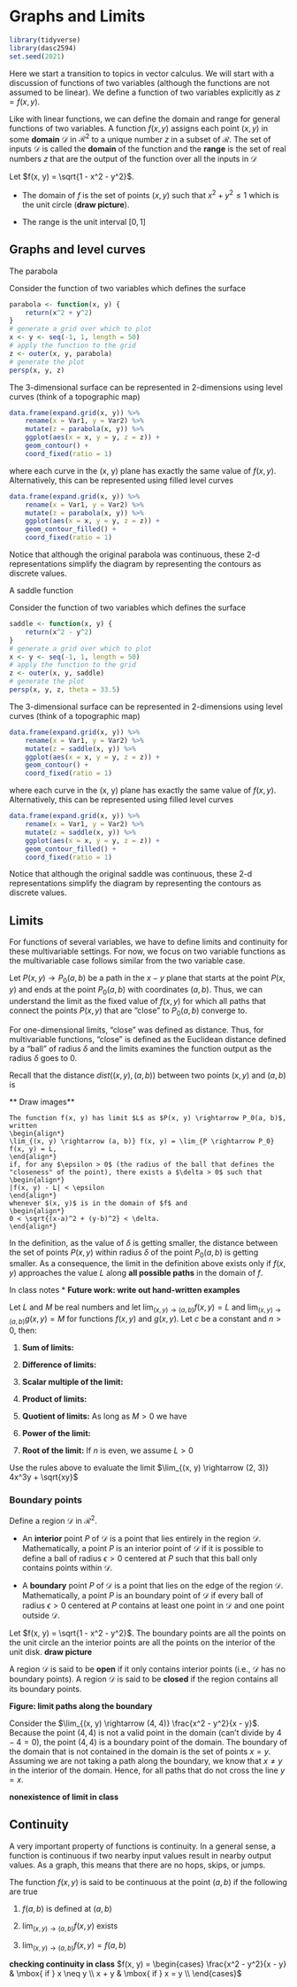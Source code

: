 # Graphs and Limits

```r
library(tidyverse)
library(dasc2594)
set.seed(2021)
```

Here we start a transition to topics in vector calculus. We will start with a discussion of functions of two variables (although the functions are not assumed to be linear). We define a function of two variables explicitly as $z = f(x, y)$. 

:::{.definition}
Like with linear functions, we can define the domain and range for general functions of two variables. A function $f(x, y)$ assigns each point $(x, y)$ in some **domain** $\mathcal{D}$ in $\mathcal{R}^2$ to a unique number $z$ in a subset of $\mathcal{R}$. The set of inputs $\mathcal{D}$ is called the **domain** of the function and the **range** is the set of real numbers $z$ that are the output of the function over all the inputs in $\mathcal{D}$
:::


:::{.example}
Let $f(x, y) = \sqrt{1 - x^2 - y^2}$. 

* The domain of $f$ is the set of points $(x, y)$ such that $x^2 + y^2 \leq 1$ which is the unit circle (**draw picture**).

* The range is the unit interval $[0, 1]$
:::




## Graphs and level curves

:::{.example}
The parabola

Consider the function of two variables 
\begin{align*}
f(x, y) = x^2 + y^2
\end{align*}
which defines the surface
```r
parabola <- function(x, y) {
    return(x^2 + y^2)
}
# generate a grid over which to plot
x <- y <- seq(-1, 1, length = 50)
# apply the function to the grid
z <- outer(x, y, parabola)
# generate the plot
persp(x, y, z)
```
The 3-dimensional surface can be represented in 2-dimensions using level curves (think of a topographic map)
```r
data.frame(expand.grid(x, y)) %>%
    rename(x = Var1, y = Var2) %>%
    mutate(z = parabola(x, y)) %>%
    ggplot(aes(x = x, y = y, z = z)) +
    geom_contour() +
    coord_fixed(ratio = 1)
```
where each curve in the (x, y) plane has exactly the same value of $f(x, y)$. Alternatively, this can be represented using filled level curves 
```r
data.frame(expand.grid(x, y)) %>%
    rename(x = Var1, y = Var2) %>%
    mutate(z = parabola(x, y)) %>%
    ggplot(aes(x = x, y = y, z = z)) +
    geom_contour_filled() +
    coord_fixed(ratio = 1)
```
Notice that although the original parabola was continuous, these 2-d representations simplify the diagram by representing the contours as discrete values. 
:::


:::{.example}
A saddle function

Consider the function of two variables 
\begin{align*}
f(x, y) = x^2 - y^2
\end{align*}
which defines the surface
```r
saddle <- function(x, y) {
    return(x^2 - y^2)
}
# generate a grid over which to plot
x <- y <- seq(-1, 1, length = 50)
# apply the function to the grid
z <- outer(x, y, saddle)
# generate the plot
persp(x, y, z, theta = 33.5)
```
The 3-dimensional surface can be represented in 2-dimensions using level curves (think of a topographic map)
```r
data.frame(expand.grid(x, y)) %>%
    rename(x = Var1, y = Var2) %>%
    mutate(z = saddle(x, y)) %>%
    ggplot(aes(x = x, y = y, z = z)) +
    geom_contour() +
    coord_fixed(ratio = 1)
```
where each curve in the (x, y) plane has exactly the same value of $f(x, y)$. Alternatively, this can be represented using filled level curves 
```r
data.frame(expand.grid(x, y)) %>%
    rename(x = Var1, y = Var2) %>%
    mutate(z = saddle(x, y)) %>%
    ggplot(aes(x = x, y = y, z = z)) +
    geom_contour_filled() +
    coord_fixed(ratio = 1)
```
Notice that although the original saddle was continuous, these 2-d representations simplify the diagram by representing the contours as discrete values. 
:::




## Limits
For functions of several variables, we have to define limits and continuity for these multivariable settings. For now, we focus on two variable functions as the multivariable case follows similar from the two variable case.

Let $P(x, y) \rightarrow P_0(a, b)$ be a path in the $x-y$ plane that starts at the point $P(x, y)$ and ends at the point $P_0(a, b)$ with coordinates $(a, b)$. Thus, we can understand the limit as the fixed value of $f(x, y)$ for which all paths that connect the points $P(x, y)$ that are "close" to $P_0(a, b)$ converge to. 

For one-dimensional limits, "close" was defined as distance. Thus, for multivariable functions, "close" is defined as the Euclidean distance defined by a "ball" of radius $\delta$ and the limits examines the function output as the radius $\delta$ goes to 0.

Recall that the distance $dist((x, y), (a, b))$ between two points $(x, y)$ and $(a, b)$ is 
\begin{align*}
dist((x, y), (a, b)) = \sqrt{(x-a)^2 + (y-b)^2}
\end{align*}

** Draw images**


```definition
The function f(x, y) has limit $L$ as $P(x, y) \rightarrow P_0(a, b)$, written
\begin{align*}
\lim_{(x, y) \rightarrow (a, b)} f(x, y) = \lim_{P \rightarrow P_0} f(x, y) = L,
\end{align*}
if, for any $\epsilon > 0$ (the radius of the ball that defines the "closeness" of the point), there exists a $\delta > 0$ such that 
\begin{align*}
|f(x, y) - L| < \epsilon
\end{align*}
whenever $(x, y)$ is in the domain of $f$ and 
\begin{align*}
0 < \sqrt{(x-a)^2 + (y-b)^2} < \delta.
\end{align*}
```

In the definition, as the value of $\delta$ is getting smaller, the distance between the set of points $P(x, y)$ within radius $\delta$ of the point $P_0(a, b)$ is getting smaller. As a consequence, the limit in the definition above exists only if $f(x, y)$ approaches the value $L$ along **all possible paths** in the domain of $f$. 

:::{.example}
In class notes
* **Future work: write out hand-written examples**
:::


:::{.theorem}
Let $L$ and $M$ be real numbers and let $\lim_{(x, y) \rightarrow (a, b)}f(x, y) = L$ and $\lim_{(x, y) \rightarrow (a, b)}g(x, y) = M$ for functions $f(x, y)$ and $g(x, y)$. Let $c$ be a constant and $n>0$, then:

1) **Sum of limits:**
\begin{align*}
\lim_{(x, y) \rightarrow (a, b)} \left( f(x, y) + g(x, y) \right) = L + M
\end{align*}

2) **Difference of limits:**
\begin{align*}
\lim_{(x, y) \rightarrow (a, b)} \left( f(x, y) - g(x, y) \right) = L - M
\end{align*}

3) **Scalar multiple of the limit:**
\begin{align*}
\lim_{(x, y) \rightarrow (a, b)} c f(x, y) = c L
\end{align*}

4) **Product of limits:**
\begin{align*}
\lim_{(x, y) \rightarrow (a, b)} f(x, y) g(x, y) = LM
\end{align*}

5) **Quotient of limits:** As long as $M>0$ we have
\begin{align*}
\lim_{(x, y) \rightarrow (a, b)} \frac{f(x, y)}{g(x, y)} = \frac{L}{M}
\end{align*}

6) **Power of the limit:**
\begin{align*}
\lim_{(x, y) \rightarrow (a, b)} f(x, y)^n = L^n
\end{align*}

7) **Root of the limit:** If $n$ is even, we assume $L > 0$
\begin{align*}
\lim_{(x, y) \rightarrow (a, b)} f(x, y)^{1/n} = L^{1/n}
\end{align*}

:::



:::{.example}
Use the rules above to evaluate the limit $\lim_{(x, y) \rightarrow (2, 3)} 4x^3y + \sqrt{xy}$
:::

### Boundary points

:::{.definition}
Define a region $\mathcal{D}$ in $\mathcal{R}^2$. 

* An **interior** point $P$ of $\mathcal{D}$ is a point that lies entirely in the region $\mathcal{D}$. Mathematically, a point $P$ is an interior point of $\mathcal{D}$ if it is possible to define a ball of radius $\epsilon>0$ centered at $P$ such that this ball only contains points within $\mathcal{D}$.

* A **boundary** point $P$ of $\mathcal{D}$ is a point that lies on the edge of the region $\mathcal{D}$. Mathematically, a point $P$ is an boundary point of $\mathcal{D}$ if every ball of radius $\epsilon>0$ centered at $P$ contains at least one point in $\mathcal{D}$ and one point outside $\mathcal{D}$.
:::

:::{.example}
Let $f(x, y) = \sqrt{1 - x^2 - y^2}$. The boundary points are all the points on the unit circle an the interior points are all the points on the interior of the unit disk. **draw picture**
:::

:::{.definition}
A region $\mathcal{D}$ is said to be **open** if it only contains interior points (i.e., $\mathcal{D}$ has no boundary points). A region $\mathcal{D}$ is said to be **closed** if the region contains all its boundary points. 
:::

**Figure: limit paths along the boundary**

:::{.example}
Consider the $\lim_{(x, y) \rightarrow (4, 4)} \frac{x^2 - y^2}{x - y}$. Because the point $(4, 4)$ is not a valid point in the domain (can't divide by $4-4=0$), the point $(4, 4)$ is a boundary point of the domain. The boundary of the domain that is not contained in the domain is the set of points $x = y$. Assuming we are not taking a path along the boundary, we know that $x \neq y$ in the interior of the domain. Hence, 
\begin{align*}
\lim_{(x, y) \rightarrow (4, 4)} \frac{x^2 - y^2}{x - y} & = \lim_{(x, y) \rightarrow (4, 4)} \frac{(x - y)(x + y)}{x - y} \\
& = \lim_{(x, y) \rightarrow (4, 4)} x + y  = 4 + 4 = 8\\
\end{align*}
for all paths that do not cross the line $y = x$.
:::

:::{.example}
**nonexistence of limit in class**
:::

## Continuity
A very important property of functions is continuity. In a general sense, a function is continuous if two nearby input values result in nearby output values. As a graph, this means that there are no hops, skips, or jumps.

:::{.definition}
The function $f(x, y)$ is said to be continuous at the point $(a, b)$ if the following are true

1) $f(a, b)$ is defined at $(a, b)$

2) $\lim_{(x, y) \rightarrow (a, b)} f(x, y)$ exists

3) $\lim_{(x, y) \rightarrow (a, b)} f(x, y) = f(a, b)$ 
:::

:::{.example}
**checking continuity in class**
$f(x, y) = \begin{cases}
\frac{x^2 - y^2}{x - y} & \mbox{ if } x \neq y \\
x + y & \mbox{ if } x = y \\
\end{cases}$
:::




